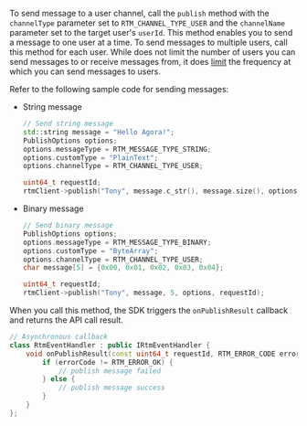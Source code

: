 <PlatformWrapper platform="linux-cpp, windows">

To send message to a user channel, call the `publish` method with the `channelType` parameter set to `RTM_CHANNEL_TYPE_USER` and the `channelName` parameter set to the target user's `userId`. This method enables you to send a message to one user at a time. To send messages to multiple users, call this method for each user. While <Vg k="SIG" /> does not limit the number of users you can send messages to or receive messages from, it does [limit](../reference/limitations#message-channel) the frequency at which you can send messages to users.

Refer to the following sample code for sending messages:

- String message

    ```cpp
    // Send string message
    std::string message = "Hello Agora!";
    PublishOptions options;
    options.messageType = RTM_MESSAGE_TYPE_STRING;
    options.customType = "PlainText";
    options.channelType = RTM_CHANNEL_TYPE_USER;

    uint64_t requestId;
    rtmClient->publish("Tony", message.c_str(), message.size(), options, requestId);
    ```

- Binary message

    ```cpp
    // Send binary message
    PublishOptions options;
    options.messageType = RTM_MESSAGE_TYPE_BINARY;
    options.customType = "ByteArray";
    options.channelType = RTM_CHANNEL_TYPE_USER;
    char message[5] = {0x00, 0x01, 0x02, 0x03, 0x04};

    uint64_t requestId;
    rtmClient->publish("Tony", message, 5, options, requestId);
    ```

When you call this method, the SDK triggers the `onPublishResult` callback and returns the API call result.

```cpp
// Asynchronous callback
class RtmEventHandler : public IRtmEventHandler {
    void onPublishResult(const uint64_t requestId, RTM_ERROR_CODE errorCode) override {
        if (errorCode != RTM_ERROR_OK) {
            // publish message failed
        } else {
            // publish message success
        }
    }
};
```

</PlatformWrapper>

